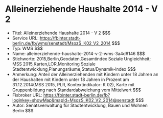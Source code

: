 # Alleinerziehende Haushalte 2014 - V 2
- Titel: Alleinerziehende Haushalte 2014 - V 2 $$$
- Service URL: https://fbinter.stadt-berlin.de/fb/wms/senstadt/MsozS_K02_V2_2014 $$$
- Typ: WMS $$$
- Name: alleinerziehende-haushalte-2014-v-2-wms-3a4d6146 $$$
- Stichworte: 2015,Berlin,Geodaten,Gesamtindex Soziale Ungleichheit; MSS 2015,Karten,LOR,Monitoring Soziale Stadtentwicklung,Planungsräume,Status/Dynamik-Index $$$
- Anmerkung: Anteil der Alleinerziehenden mit Kindern unter 18 Jahren an der Haushalten mit Kindern unter 18 Jahren in Prozent am 31.12.2014(MSS 2015, PLR, Kontextindikator: K 02), Karte mit Gruppenbildung nach Standardabweichung vom Mittelwert $$$
- Fisbroker URL: https://fbinter.stadt-berlin.de/fb?loginkey=showMap&mapId=MsozS_K02_V2_2014@senstadt $$$
- Autor: Senatsverwaltung für Stadtentwicklung, Bauen und Wohnen Berlin $$$
